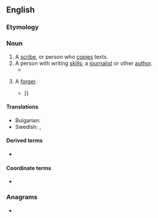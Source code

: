 {{also|Penman}}
==English==

===Etymology===
{{suffix|en|pen|man}}

===Noun===
{{en-noun|penmen}}

# A [[scribe]], or person who [[copy|copies]] texts.
# A person with writing [[skill]]s; a [[journalist]] or other [[author]].
#* {{RQ:Eliot Middlemarch|chapter=LXIV|passage=But there had been total silence. The Captain evidently was not a great '''penman''', and Rosamond reflected that the sisters might have been abroad.}}
# {{lb|en|slang}} A [[forger]].
#* {{RQ:Mencken American Language Supplement|2|page=669|passage=Forgers, counterfeiters ('''''penmen''''') and other such intellectuals have a certain standing in the underworld and even pickpockets are respected more or less as the masters of a difficult art, but they do not rank with the princes of the ''big con'' {{...}}}}

====Translations====
{{trans-top|journalist or other author}}
{{trans-mid}}
* Bulgarian: {{t+|bg|писател|m}}
* Swedish: {{t+|sv|skribent|c}},  {{t+|sv|skriftställare|c}}
{{trans-bottom}}

====Derived terms====
* {{l|en|penmanship}}

====Coordinate terms====
* {{l|en|penwoman}}

===Anagrams===
* {{anagrams|en|a=aemnnp|Nepman|pan men|panmen}}